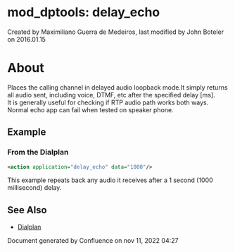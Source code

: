 
# mod_dptools: delay_echo 

 Created by  Maximiliano Guerra de Medeiros, last modified by  John Boteler on 2016.01.15

# About

Places the calling channel in delayed audio loopback mode.It simply returns all audio sent, including voice, DTMF, etc after the specified delay \[ms\].  
It is generally useful for checking if RTP audio path works both ways. Normal echo app can fail when tested on speaker phone.

## Example

### From the Dialplan

```xml
<action application="delay_echo" data="1000"/>
```

This example repeats back any audio it receives after a 1 second (1000 millisecond) delay.

## See Also

* [Dialplan](../../Dialplan/index.mdx#0-about)

Document generated by Confluence on nov 11, 2022 04:27
